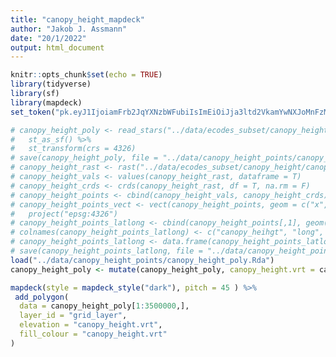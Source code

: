 ```yaml
---
title: "canopy_height_mapdeck"
author: "Jakob J. Assmann"
date: "20/1/2022"
output: html_document
---
```


```r
knitr::opts_chunk$set(echo = TRUE)
library(tidyverse)
library(sf)
library(mapdeck)
set_token("pk.eyJ1IjoiamFrb2JqYXNzbWFubiIsImEiOiJja3ltd2VkamYwNXJoMnFzMXo1azBlc2F4In0.TRLTR6w2EUkE_GYw7b_aDg")
```

```r
# canopy_height_poly <- read_stars("../data/ecodes_subset/canopy_height/canopy_height.vrt") %>%
#   st_as_sf() %>%
#   st_transform(crs = 4326)
# save(canopy_height_poly, file = "../data/canopy_height_points/canopy_height_poly.Rda")
# canopy_height_rast <- rast("../data/ecodes_subset/canopy_height/canopy_height.vrt")
# canopy_height_vals <- values(canopy_height_rast, dataframe = T)
# canopy_height_crds <- crds(canopy_height_rast, df = T, na.rm = F)
# canopy_height_points <- cbind(canopy_height_vals, canopy_height_crds)
# canopy_height_points_vect <- vect(canopy_height_points, geom = c("x", "y"), crs = crs(canopy_height_rast)) %>%
#   project("epsg:4326")
# canopy_height_points_latlong <- cbind(canopy_height_points[,1], geom(canopy_height_points_vect)[, c("x","y")])
# colnames(canopy_height_points_latlong) <- c("canopy_heihgt", "long", "lat")
# canopy_height_points_latlong <- data.frame(canopy_height_points_latlong)
# save(canopy_height_points_latlong, file = "../data/canopy_height_points/canopy_height_latlong_points.rda")
load("../data/canopy_height_points/canopy_height_poly.Rda")
canopy_height_poly <- mutate(canopy_height_poly, canopy_height.vrt = canopy_height.vrt / 100)
```

```r
mapdeck(style = mapdeck_style("dark"), pitch = 45 ) %>%
 add_polygon(
  data = canopy_height_poly[1:3500000,], 
  layer_id = "grid_layer",
  elevation = "canopy_height.vrt",
  fill_colour = "canopy_height.vrt"
)
```
